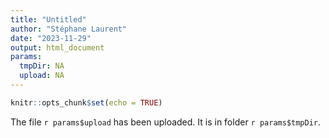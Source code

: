 ```yaml
---
title: "Untitled"
author: "Stéphane Laurent"
date: "2023-11-29"
output: html_document
params:
  tmpDir: NA
  upload: NA
---
```


```r
knitr::opts_chunk$set(echo = TRUE)
```

The file `r params$upload` has been uploaded.
It is in folder `r params$tmpDir`.
